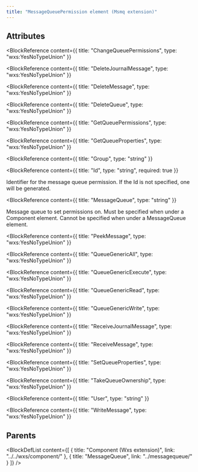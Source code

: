```yaml
---
title: "MessageQueuePermission element (Msmq extension)"
---
```






## Attributes

<BlockWrapper>

  <BlockReference
    content={{
      title: "ChangeQueuePermissions",
      type: "wxs:YesNoTypeUnion"
    }}
  >
  
  </BlockReference>

  <BlockReference
    content={{
      title: "DeleteJournalMessage",
      type: "wxs:YesNoTypeUnion"
    }}
  >
  
  </BlockReference>

  <BlockReference
    content={{
      title: "DeleteMessage",
      type: "wxs:YesNoTypeUnion"
    }}
  >
  
  </BlockReference>

  <BlockReference
    content={{
      title: "DeleteQueue",
      type: "wxs:YesNoTypeUnion"
    }}
  >
  
  </BlockReference>

  <BlockReference
    content={{
      title: "GetQueuePermissions",
      type: "wxs:YesNoTypeUnion"
    }}
  >
  
  </BlockReference>

  <BlockReference
    content={{
      title: "GetQueueProperties",
      type: "wxs:YesNoTypeUnion"
    }}
  >
  
  </BlockReference>

  <BlockReference
    content={{
      title: "Group",
      type: "string"
    }}
  >
  
  </BlockReference>

  <BlockReference
    content={{
      title: "Id",
      type: "string",
      required: true
    }}
  >
  Identifier for the message queue permission. If the Id is not specified, one will be generated.
  </BlockReference>

  <BlockReference
    content={{
      title: "MessageQueue",
      type: "string"
    }}
  >
  Message queue to set permissions on. Must be specified when under a Component element. Cannot be specified when under a MessageQueue element.
  </BlockReference>

  <BlockReference
    content={{
      title: "PeekMessage",
      type: "wxs:YesNoTypeUnion"
    }}
  >
  
  </BlockReference>

  <BlockReference
    content={{
      title: "QueueGenericAll",
      type: "wxs:YesNoTypeUnion"
    }}
  >
  
  </BlockReference>

  <BlockReference
    content={{
      title: "QueueGenericExecute",
      type: "wxs:YesNoTypeUnion"
    }}
  >
  
  </BlockReference>

  <BlockReference
    content={{
      title: "QueueGenericRead",
      type: "wxs:YesNoTypeUnion"
    }}
  >
  
  </BlockReference>

  <BlockReference
    content={{
      title: "QueueGenericWrite",
      type: "wxs:YesNoTypeUnion"
    }}
  >
  
  </BlockReference>

  <BlockReference
    content={{
      title: "ReceiveJournalMessage",
      type: "wxs:YesNoTypeUnion"
    }}
  >
  
  </BlockReference>

  <BlockReference
    content={{
      title: "ReceiveMessage",
      type: "wxs:YesNoTypeUnion"
    }}
  >
  
  </BlockReference>

  <BlockReference
    content={{
      title: "SetQueueProperties",
      type: "wxs:YesNoTypeUnion"
    }}
  >
  
  </BlockReference>

  <BlockReference
    content={{
      title: "TakeQueueOwnership",
      type: "wxs:YesNoTypeUnion"
    }}
  >
  
  </BlockReference>

  <BlockReference
    content={{
      title: "User",
      type: "string"
    }}
  >
  
  </BlockReference>

  <BlockReference
    content={{
      title: "WriteMessage",
      type: "wxs:YesNoTypeUnion"
    }}
  >
  
  </BlockReference>

</BlockWrapper>


## Parents

<BlockDefList content={[
    {
      title: "Component (Wxs extension)",
      link: "../../wxs/component/"
    },
    {
      title: "MessageQueue",
      link: "../messagequeue/"
    }
  ]}
/>